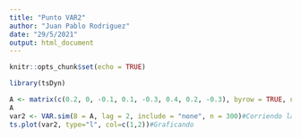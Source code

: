 ```yaml
---
title: "Punto VAR2"
author: "Juan Pablo Rodriguez"
date: "29/5/2021"
output: html_document
---
```


```r
knitr::opts_chunk$set(echo = TRUE)
```

```r
library(tsDyn)

A <- matrix(c(0.2, 0, -0.1, 0.1, -0.3, 0.4, 0.2, -0.3), byrow = TRUE, nrow = 2, ncol = 4)#Creando la matriz de 2 x4 que une ambas matrices
A
var2 <- VAR.sim(B = A, lag = 2, include = "none", n = 300)#Corriendo la simulación del modelo
ts.plot(var2, type="l", col=c(1,2))#Graficando

```

